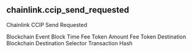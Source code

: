 ## chainlink.ccip_send_requested 
Chainlink CCIP Send Requested


<ParamField path="blockchain">
Blockchain
</ParamField>
<ParamField path="evt_block_time">
Event Block Time
</ParamField>
<ParamField path="fee_token_amount">
Fee Token Amount
</ParamField>
<ParamField path="fee_token">
Fee Token
</ParamField>
<ParamField path="destination_blockchain">
Destination Blockchain
</ParamField>
<ParamField path="destination_selector">
Destination Selector
</ParamField>
<ParamField path="tx_hash">
Transaction Hash
</ParamField>
